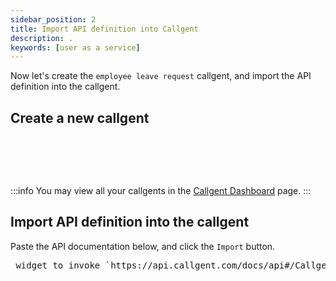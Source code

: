 ```yaml
---
sidebar_position: 2
title: Import API definition into Callgent
description: .
keywords: [user as a service]
---
```



Now let's create the `employee leave request` callgent, and import the API definition into the callgent.

## Create a new callgent

<pre> 
<App>
    <CreateCallgent />
</App>
</pre>

:::info
You may view all your callgents in the [Callgent Dashboard](https://app.callgent.com/dashboard) page.
:::

## Import API definition into the callgent

Paste the API documentation below, and click the `Import` button.

<pre>
 widget to invoke `https://api.callgent.com/docs/api#/CallgentFunctions/CallgentFunctionsController_importBatch`
</pre>
